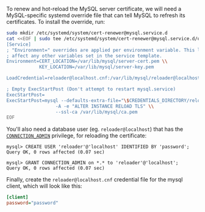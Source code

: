 To renew and hot-reload the MySQL server certificate,
we will need a MySQL-specific systemd override file that can tell MySQL to refresh its certificates.
To install the override, run:

```bash
sudo mkdir /etc/systemd/system/cert-renewer@mysql.service.d
cat <<EOF | sudo tee /etc/systemd/system/cert-renewer@mysql.service.d/override.conf
[Service]
; "Environment=" overrides are applied per environment variable. This line does not
; affect any other variables set in the service template.
Environment=CERT_LOCATION=/var/lib/mysql/server-cert.pem \\
            KEY_LOCATION=/var/lib/mysql/server-key.pem

LoadCredential=reloader@localhost.cnf:/var/lib/mysql/reloader@localhost.cnf

; Empty ExecStartPost (Don't attempt to restart mysql.service)
ExecStartPost=
ExecStartPost=mysql --defaults-extra-file="\$CREDENTIALS_DIRECTORY/reloader@localhost.cnf" \\
                  -A -e "ALTER INSTANCE RELOAD TLS" \\
				  --ssl-ca /var/lib/mysql/ca.pem
EOF
```

You'll also need a database user (eg. `reloader@localhost`) that has the [`CONNECTION_ADMIN`]() privilege, for reloading the certificate:

```
mysql> CREATE USER 'reloader'@'localhost' IDENTIFIED BY 'password';
Query OK, 0 rows affected (0.07 sec)

mysql> GRANT CONNECTION_ADMIN on *.* to 'reloader'@'localhost';
Query OK, 0 rows affected (0.07 sec)

```

Finally, create the `reloader@localhost.cnf` credential file for the mysql client, which will look like this:

```ini
[client]
password="password"
```

